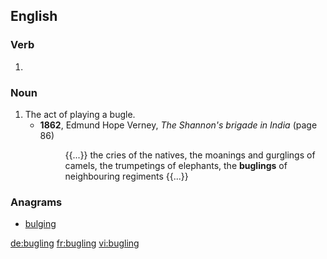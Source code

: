 
==English==

===Verb===
{{head|en}}

# {{present participle of|bugle|lang=en}}

===Noun===
{{en-noun}}

# The act of playing a bugle.
#* '''1862''', Edmund Hope Verney, ''The Shannon's brigade in India'' (page 86)
#*: {{...}} the cries of the natives, the moanings and gurglings of camels, the trumpetings of elephants, the '''buglings''' of neighbouring regiments {{...}}

===Anagrams===
* [[bulging#English|bulging]]

[[de:bugling]]
[[fr:bugling]]
[[vi:bugling]]